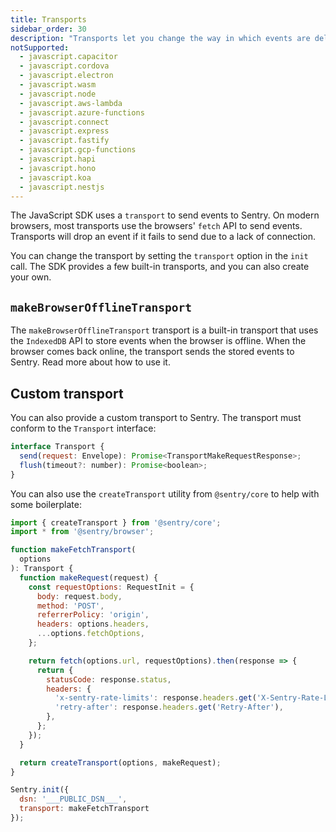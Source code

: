 ```yaml
---
title: Transports
sidebar_order: 30
description: "Transports let you change the way in which events are delivered to Sentry."
notSupported:
  - javascript.capacitor
  - javascript.cordova
  - javascript.electron
  - javascript.wasm
  - javascript.node
  - javascript.aws-lambda
  - javascript.azure-functions
  - javascript.connect
  - javascript.express
  - javascript.fastify
  - javascript.gcp-functions
  - javascript.hapi
  - javascript.hono
  - javascript.koa
  - javascript.nestjs
---
```


The JavaScript SDK uses a `transport` to send events to Sentry. On modern browsers, most transports use the browsers' `fetch` API to send events. Transports will drop an event if it fails to send due to a lack of connection.

You can change the transport by setting the `transport` option in the `init` call. The SDK provides a few built-in transports, and you can also create your own.

## `makeBrowserOfflineTransport`

The `makeBrowserOfflineTransport` transport is a built-in transport that uses the `IndexedDB` API to store events when the browser is offline. When the browser comes back online, the transport sends the stored events to Sentry. <PlatformLink to="/best-practices/offline-caching/">Read more about how to use it.</PlatformLink>

## Custom transport

You can also provide a custom transport to Sentry. The transport must conform to the `Transport` interface:

```javascript
interface Transport {
  send(request: Envelope): Promise<TransportMakeRequestResponse>;
  flush(timeout?: number): Promise<boolean>;
}
```

You can also use the `createTransport` utility from `@sentry/core` to help with some boilerplate:

```javascript
import { createTransport } from '@sentry/core';
import * from '@sentry/browser';

function makeFetchTransport(
  options
): Transport {
  function makeRequest(request) {
    const requestOptions: RequestInit = {
      body: request.body,
      method: 'POST',
      referrerPolicy: 'origin',
      headers: options.headers,
      ...options.fetchOptions,
    };

    return fetch(options.url, requestOptions).then(response => {
      return {
        statusCode: response.status,
        headers: {
          'x-sentry-rate-limits': response.headers.get('X-Sentry-Rate-Limits'),
          'retry-after': response.headers.get('Retry-After'),
        },
      };
    });
  }

  return createTransport(options, makeRequest);
}

Sentry.init({
  dsn: '___PUBLIC_DSN___',
  transport: makeFetchTransport
});
```
